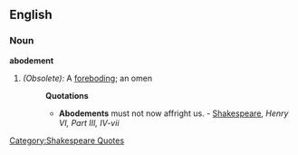 ==English==

===Noun===
'''abodement'''

#''(Obsolete):'' A [[foreboding]]; an omen
#:'''Quotations'''
#:*'''Abodements''' must not now affright us. - [[w:Shakespeare|Shakespeare]][[Category:Shakespeare Quotes]], ''Henry VI, Part III, IV-vii''
